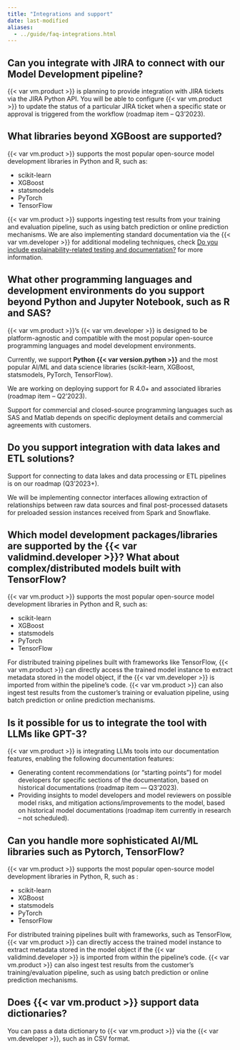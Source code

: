 ```yaml
---
title: "Integrations and support"
date: last-modified
aliases:
  - ../guide/faq-integrations.html
---
```


## Can you integrate with JIRA to connect with our Model Development pipeline?

{{< var vm.product >}} is planning to provide integration with JIRA tickets via the JIRA Python API. You will be able to configure {{< var vm.product >}} to update the status of a particular JIRA ticket when a specific state or approval is triggered from the workflow (roadmap item – Q3’2023).

## What libraries beyond XGBoost are supported?

{{< var vm.product >}} supports the most popular open-source model development libraries in Python and R, such as:

- scikit-learn
- XGBoost
- statsmodels
- PyTorch
- TensorFlow

{{< var vm.product >}} supports ingesting test results from your training and evaluation pipeline, such as using batch prediction or online prediction mechanisms. We are also implementing standard documentation via the {{< var vm.developer >}} for additional modeling techniques, check [Do you include explainability-related testing and documentation?](faq-testing.qmd#do-you-include-explainability-related-testing-and-documentation) for more information.

## What other programming languages and development environments do you support beyond Python and Jupyter Notebook, such as R and SAS?

{{< var vm.product >}}'s {{< var vm.developer >}} is designed to be platform-agnostic and compatible with the most popular open-source programming languages and model development environments.

Currently, we support **Python {{< var version.python >}}** and the most popular AI/ML and data science libraries (scikit-learn, XGBoost, statsmodels, PyTorch, TensorFlow).

We are working on deploying support for R 4.0+ and associated libraries (roadmap item – Q2’2023).

Support for commercial and closed-source programming languages such as SAS and Matlab depends on specific deployment details and commercial agreements with customers.

## Do you support integration with data lakes and ETL solutions?

Support for connecting to data lakes and data processing or ETL pipelines is on our roadmap (Q3’2023+).

We will be implementing connector interfaces allowing extraction of relationships between raw data sources and final post-processed datasets for preloaded session instances received from Spark and Snowflake.

## Which model development packages/libraries are supported by the {{< var validmind.developer >}}? What about complex/distributed models built with TensorFlow?

{{< var vm.product >}} supports the most popular open-source model development libraries in Python and R, such as:

- scikit-learn
- XGBoost
- statsmodels
- PyTorch
- TensorFlow

For distributed training pipelines built with frameworks like TensorFlow, {{< var vm.product >}} can directly access the trained model instance to extract metadata stored in the model object, if the {{< var vm.developer >}} is imported from within the pipeline's code. {{< var vm.product >}} can also ingest test results from the customer's training or evaluation pipeline, using batch prediction or online prediction mechanisms.

## Is it possible for us to integrate the tool with LLMs like GPT-3?

{{< var vm.product >}} is integrating LLMs tools into our documentation features, enabling the following documentation features:

- Generating content recommendations (or “starting points”) for model developers for specific sections of the documentation, based on historical documentations (roadmap item — Q3’2023).
- Providing insights to model developers and model reviewers on possible model risks, and mitigation actions/improvements to the model, based on historical model documentations (roadmap item currently in research – not scheduled).

## Can you handle more sophisticated AI/ML libraries such as Pytorch, TensorFlow?

{{< var vm.product >}} supports the most popular open-source model development libraries in Python, R, such as :

- scikit-learn
- XGBoost
- statsmodels
- PyTorch
- TensorFlow

For distributed training pipelines built with frameworks, such as TensorFlow, {{< var vm.product >}} can directly access the trained model instance to extract metadata stored in the model object if the {{< var validmind.developer >}} is imported from within the pipeline’s code.
{{< var vm.product >}} can also ingest test results from the customer’s training/evaluation pipeline, such as using batch prediction or online prediction mechanisms.

## Does {{< var vm.product >}} support data dictionaries?

You can pass a data dictionary to {{< var vm.product >}} via the {{< var vm.developer >}}, such as in CSV format.
